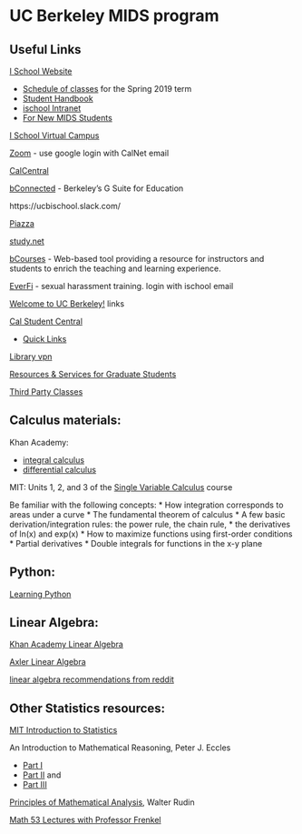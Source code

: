 # UC Berkeley MIDS program

## Useful Links

[I School Website](https://www.ischool.berkeley.edu/home)

* [Schedule of classes](https://www.ischool.berkeley.edu/courses/datasci/2019/spring) for the Spring 2019 term
* [Student Handbook](ischool.berkeley.edu/intranet/students/mids)
* [ischool Intranet](https://www.ischool.berkeley.edu/intranet)
* [For New MIDS Students](https://www.ischool.berkeley.edu/intranet/students/mids/new)

[I School Virtual Campus](https://learn.datascience.berkeley.edu)

[Zoom](https://zoom.us/meeting) - use google login with CalNet email

[CalCentral](https://calcentral.berkeley.edu/)

[bConnected](https://bconnected.berkeley.edu/) - Berkeley’s G Suite for Education

https://ucbischool.slack.com/


[Piazza](https://piazza.com/)

[study.net](https://www.study.net/default.asp)

[bCourses](https://auth.berkeley.edu/cas/login?service=https%3A%2F%2Fbcourses.berkeley.edu%2Flogin%2Fcas) - Web-based tool providing a resource for instructors and students to
enrich the teaching and learning experience.

[EverFi](http://www.everfi.com/login) - sexual harassment training. login with ischool email


[Welcome to UC Berkeley!](https://bconnected.berkeley.edu/collaboration-services/welcome-uc-berkeley) links



[Cal Student Central](https://studentcentral.berkeley.edu/)

* [Quick Links](https://studentcentral.berkeley.edu/glossary)

[Library vpn](http://www.lib.berkeley.edu/using-the-libraries/vpn)

[Resources & Services for Graduate Students](https://grad.berkeley.edu/students/)

[Third Party Classes](https://datascience.berkeley.edu/third-party-classes/)


## Calculus materials: 

Khan Academy: 

* [integral calculus](https://www.khanacademy.org/math/integral-calculus) 
* [differential calculus](https://www.khanacademy.org/math/differential-calculus)

MIT: Units 1, 2, and 3 of the [Single Variable Calculus](https://ocw.mit.edu/courses/mathematics/18-01sc-single-variable-calculus-fall-2010/syllabus/) course 


Be familiar with the following concepts:
* How integration corresponds to areas under a curve
* The fundamental theorem of calculus
* A few basic derivation/integration rules: the power rule, the chain rule, * the derivatives of ln(x) and exp(x)
* How to maximize functions using first-order conditions
* Partial derivatives
* Double integrals for functions in the x-y plane


## Python:

[Learning Python](https://ischool.berkeley.edu/intranet/students/mids/new/learningpython)


## Linear Algebra:

[Khan Academy Linear Algebra](https://www.khanacademy.org/math/linear-algebra) 

[Axler Linear Algebra](http://linear.axler.net/LADRvideos.html)

[linear algebra recommendations from reddit](https://www.reddit.com/r/statistics/comments/8s9ql7/because_ive_had_to_reference_my_linear_algebra/?st=JIM9LI6I&sh=1e12e0d1)



## Other Statistics resources:

[MIT Introduction to Statistics](https://ocw.mit.edu/courses/mathematics/18-05-introduction-to-probability-and-statistics-spring-2014/)


An Introduction to Mathematical Reasoning, Peter J. Eccles 

* [Part I](http://www.maths.manchester.ac.uk/~nige/IMRpartI.pdf) 
* [Part II](http://www.maths.manchester.ac.uk/~nige/partII.pdf) and 
* [Part III](http://www.maths.manchester.ac.uk/~nige/partIII.pdf) 

[Principles of Mathematical Analysis](https://notendur.hi.is/vae11/%C3%9Eekking/principles_of_mathematical_analysis_walter_rudin.pdf), Walter Rudin

[Math 53 Lectures with Professor Frenkel](https://www.youtube.com/playlist?list=PLaLOVNqqD-2GcoO8CLvCbprz2J0_1uaoZ)
